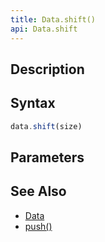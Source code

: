 ```yaml
---
title: Data.shift()
api: Data.shift
---
```


## Description

<Summary/>

## Syntax

``` js
data.shift(size)
```

## Parameters

<Parameters/>

## See Also

* [Data](/reference/api/Data)
* [push()](/reference/api/Data/push)
